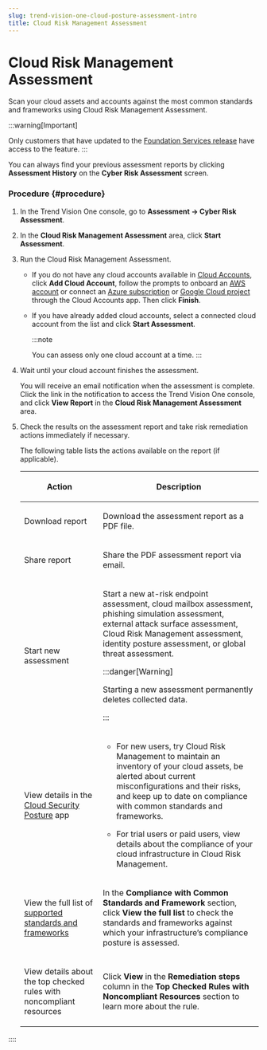 ```yaml
---
slug: trend-vision-one-cloud-posture-assessment-intro
title: Cloud Risk Management Assessment
---
```

# Cloud Risk Management Assessment

Scan your cloud assets and accounts against the most common standards and frameworks using Cloud Risk Management Assessment.

:::warning[Important]

Only customers that have updated to the [Foundation Services release](update-foundation-services-release.mdx) have access to the feature.
:::

You can always find your previous assessment reports by clicking **Assessment History** on the **Cyber Risk Assessment** screen.

### Procedure {#procedure}

1.  In the Trend Vision One console, go to **Assessment → Cyber Risk Assessment**.

2.  In the **Cloud Risk Management Assessment** area, click **Start Assessment**.

3.  Run the Cloud Risk Management Assessment.

    - If you do not have any cloud accounts available in [Cloud Accounts](cloud-accounts.mdx), click **Add Cloud Account**, follow the prompts to onboard an [AWS account](aws-accounts.mdx) or connect an [Azure subscription](azure-subscriptions.mdx) or [Google Cloud project](google-cloud-projects.mdx) through the Cloud Accounts app. Then click **Finish**.

    - If you have already added cloud accounts, select a connected cloud account from the list and click **Start Assessment**.

      :::note

      You can assess only one cloud account at a time.
      :::

4.  Wait until your cloud account finishes the assessment.

    You will receive an email notification when the assessment is complete. Click the link in the notification to access the Trend Vision One console, and click **View Report** in the **Cloud Risk Management Assessment** area.

5.  Check the results on the assessment report and take risk remediation actions immediately if necessary.

    The following table lists the actions available on the report (if applicable).

    <table>
    <colgroup>
    <col style="width: 33%" />
    <col style="width: 67%" />
    </colgroup>
    <thead>
    <tr>
    <th><p>Action</p></th>
    <th><p>Description</p></th>
    </tr>
    </thead>
    <tbody>
    <tr>
    <td><p>Download report</p></td>
    <td><p>Download the assessment report as a PDF file.</p></td>
    </tr>
    <tr>
    <td><p>Share report</p></td>
    <td><p>Share the PDF assessment report via email.</p></td>
    </tr>
    <tr>
    <td><p>Start new assessment</p></td>
    <td><p>Start a new at-risk endpoint assessment, cloud mailbox assessment, phishing simulation assessment, external attack surface assessment, Cloud Risk Management assessment, identity posture assessment, or global threat assessment.</p>


    :::danger[Warning]

    <p>Starting a new assessment permanently deletes collected data.</p>


    :::

    </td>
    </tr>
    <tr>
    <td><p>View details in the <a href="trend-vision-one-cloud-posture">Cloud Security Posture</a> app</p></td>
    <td><ul>
    <li><p>For new users, try Cloud Risk Management to maintain an inventory of your cloud assets, be alerted about current misconfigurations and their risks, and keep up to date on compliance with common standards and frameworks.</p></li>
    <li><p>For trial users or paid users, view details about the compliance of your cloud infrastructure in Cloud Risk Management.</p></li>
    </ul></td>
    </tr>
    <tr>
    <td><p>View the full list of <a href="trend-vision-one-compliance-in-cloud-posture">supported standards and frameworks</a></p></td>
    <td><p>In the <strong>Compliance with Common Standards and Framework</strong> section, click <strong>View the full list</strong> to check the standards and frameworks against which your infrastructure’s compliance posture is assessed.</p></td>
    </tr>
    <tr>
    <td><p>View details about the top checked rules with noncompliant resources</p></td>
    <td><p>Click <strong>View</strong> in the <strong>Remediation steps</strong> column in the <strong>Top Checked Rules with Noncompliant Resources</strong> section to learn more about the rule.</p></td>
    </tr>
    </tbody>
    </table>
::::
